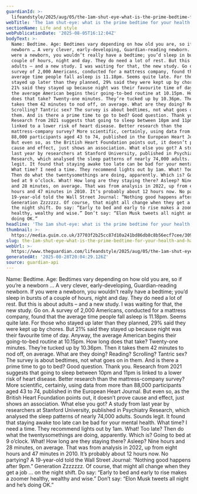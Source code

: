 ```yaml
---
guardianId: >-
  lifeandstyle/2025/aug/05/the-1am-shut-eye-what-is-the-prime-bedtime-for-your-health-and-happiness
webTitle: 'The 1am shut-eye: what is the prime bedtime for your health and happiness?'
sectionName: Life and style
webPublicationDate: '2025-08-05T16:12:04Z'
bodyText: >-
  Name: Bedtime. Age: Bedtimes vary depending on how old you are, so if you’re a
  newborn … A very clever, early-developing, Guardian-reading newborn. If you
  were a newborn, you wouldn’t really have a bedtime; you’d sleep in bursts of a
  couple of hours, night and day. They do need a lot of rest. But this is about
  adults – and a new study. I was waiting for that, the new study. Go on. A
  survey of 2,000 Americans, conducted for a mattress company, found that the
  average time people fall asleep is 11.18pm. Seems quite late. For those who
  stayed up later than they planned, 29% said they were kept up by chores. But
  21% said they stayed up because night was their favourite time of day. Anyway,
  the average American begins their going-to-bed routine at 10.15pm. How long
  does that take? Twenty-one minutes. They’re tucked up by 10.36pm. Then it
  takes them 42 minutes to nod off, on average. What are they doing? Reading?
  Scrolling? Tantric sex? The survey is about bedtimes, not what goes on in
  them. And is there a prime time to go to bed? Good question. Thank you.
  Research from 2021 suggests that going to sleep between 10pm and 11pm is
  linked to a lower risk of heart disease. Better research than the
  mattress-company survey? More scientific, certainly, using data from more than
  88,000 participants aged 43 to 74, published in the European Heart Journal.
  But even so, as the British Heart Foundation points out, it doesn’t prove
  cause and effect, just shows an association. What else you got? A study from
  last year by researchers at Stanford University, published in Psychiatry
  Research, which analysed the sleep patterns of nearly 74,000 adults. Sounds
  legit. It found that staying awake too late can be bad for your mental health.
  What time? I need a time. They recommend lights out by 1am. What! Too late?
  Then do what the twentysomethings are doing, apparently. Which is? Going to
  bed at 9 o’clock. What! How long are they staying there? Asleep? Nine hours
  and 28 minutes, on average. That was from analysis in 2022, up from eight
  hours and 47 minutes in 2010. It’s probably about 12 hours now. No partying? A
  19-year-old told the Wall Street Journal: “Nothing good happens after 9pm.”
  Generation Zzzzzzz. Of course, that might all change when they get a job … on
  the night shift. Do say: “Early to bed and early to rise makes a zoomer
  healthy, wealthy and wise.” Don’t say: “Elon Musk tweets all night and he’s
  doing OK.”
headline: 'The 1am shut-eye: what is the prime bedtime for your health and happiness?'
thumbnail: >-
  https://media.guim.co.uk/37703f2b25cc87d10a241bd86db8c8b56ecf7cee/309_0_2263_1811/500.jpg
slug: the-1am-shut-eye-what-is-the-prime-bedtime-for-your-health-and-happiness
webUrl: >-
  https://www.theguardian.com/lifeandstyle/2025/aug/05/the-1am-shut-eye-what-is-the-prime-bedtime-for-your-health-and-happiness
generatedAt: '2025-08-28T20:04:29.126Z'
source: guardian-api
---
```

Name: Bedtime. Age: Bedtimes vary depending on how old you are, so if you’re a newborn … A very clever, early-developing, Guardian-reading newborn. If you were a newborn, you wouldn’t really have a bedtime; you’d sleep in bursts of a couple of hours, night and day. They do need a lot of rest. But this is about adults – and a new study. I was waiting for that, the new study. Go on. A survey of 2,000 Americans, conducted for a mattress company, found that the average time people fall asleep is 11.18pm. Seems quite late. For those who stayed up later than they planned, 29% said they were kept up by chores. But 21% said they stayed up because night was their favourite time of day. Anyway, the average American begins their going-to-bed routine at 10.15pm. How long does that take? Twenty-one minutes. They’re tucked up by 10.36pm. Then it takes them 42 minutes to nod off, on average. What are they doing? Reading? Scrolling? Tantric sex? The survey is about bedtimes, not what goes on in them. And is there a prime time to go to bed? Good question. Thank you. Research from 2021 suggests that going to sleep between 10pm and 11pm is linked to a lower risk of heart disease. Better research than the mattress-company survey? More scientific, certainly, using data from more than 88,000 participants aged 43 to 74, published in the European Heart Journal. But even so, as the British Heart Foundation points out, it doesn’t prove cause and effect, just shows an association. What else you got? A study from last year by researchers at Stanford University, published in Psychiatry Research, which analysed the sleep patterns of nearly 74,000 adults. Sounds legit. It found that staying awake too late can be bad for your mental health. What time? I need a time. They recommend lights out by 1am. What! Too late? Then do what the twentysomethings are doing, apparently. Which is? Going to bed at 9 o’clock. What! How long are they staying there? Asleep? Nine hours and 28 minutes, on average. That was from analysis in 2022, up from eight hours and 47 minutes in 2010. It’s probably about 12 hours now. No partying? A 19-year-old told the Wall Street Journal: “Nothing good happens after 9pm.” Generation Zzzzzzz. Of course, that might all change when they get a job … on the night shift. Do say: “Early to bed and early to rise makes a zoomer healthy, wealthy and wise.” Don’t say: “Elon Musk tweets all night and he’s doing OK.”
